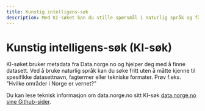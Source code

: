 ```yaml
---
title: Kunstig intelligens-søk
description: Med KI-søket kan du stille spørsmål i naturlig språk og få resultater fra data.norge.no basert på det.
---
```


# Kunstig intelligens-søk (KI-søk)

KI-søket bruker metadata fra Data.norge.no og hjelper deg med å finne datasett. Ved å bruke naturlig språk kan du søke fritt uten å måtte kjenne til spesifikke datasettnavn, fagtermer eller tekniske formater. Prøv f.eks. "Hvilke områder i Norge er vernet?"

Du kan lese teknisk informasjon om data.norge.no sitt KI-søk [data.norge.no sine Github-sider](https://github.com/Informasjonsforvaltning/fdk-llm-search-service).
